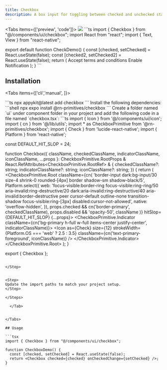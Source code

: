 ```yaml
---
title: Checkbox
description: A box input for toggling between checked and unchecked states.
---
```


<Tabs items={['preview', 'code']}>
  <Tab value="preview">
    ![](./preview/checkbox.png)
  </Tab>
  <Tab value="code">
    ```ts
    import { Checkbox } from "@/components/ui/checkbox";
import React from "react";
import { Text, View } from "react-native";

export default function CheckDemo() {
  const [checked, setChecked] = React.useState(false);
  const [checked2, setChecked2] = React.useState(false);
  return (
    <View className="flex-1   gap-4 justify-center items-start  bg-background p-20">
      <View className="flex-row items-center gap-2">
        <Checkbox checked={checked} onCheckedChange={setChecked} />
        <Text>Accept terms and conditions</Text>
      </View>
      <View className="flex-row    items-end gap-2">
        <Checkbox checked={checked2} onCheckedChange={setChecked2} />
        <Text>Enable Notification</Text>
      </View>
    </View>
  );
}
    ```
  </Tab>
</Tabs>

## Installation

<Tabs items={['cli','manual', ]}>
 
  <Tab value="cli">
  ```ts
npx appykit@latest add checkbox
```
  </Tab>
  <Tab value="manual">
   
<Steps>

<Step>
Install the following dependencies:
```shell
npx expo install @rn-primitives/checkbox
```

</Step>
<Step>
Create a folder named `ui` under component folder in your project and add the following code in a file named `checkbox.tsx`:
```ts
import { Icon } from '@/components/ui/icon';
import { cn } from '@/lib/utils';
import * as CheckboxPrimitive from '@rn-primitives/checkbox';
import { Check } from 'lucide-react-native';
import { Platform } from 'react-native';
 
const DEFAULT_HIT_SLOP = 24;
 
function Checkbox({
  className,
  checkedClassName,
  indicatorClassName,
  iconClassName,
  ...props
}: CheckboxPrimitive.RootProps &
  React.RefAttributes<CheckboxPrimitive.RootRef> & {
    checkedClassName?: string;
    indicatorClassName?: string;
    iconClassName?: string;
  }) {
  return (
    <CheckboxPrimitive.Root
      className={cn(
        'border-input dark:bg-input/30 size-4 shrink-0 rounded-[4px] border shadow-sm shadow-black/5',
        Platform.select({
          web: 'focus-visible:border-ring focus-visible:ring-ring/50 aria-invalid:ring-destructive/20 dark:aria-invalid:ring-destructive/40 aria-invalid:border-destructive peer cursor-default outline-none transition-shadow focus-visible:ring-[3px] disabled:cursor-not-allowed',
          native: 'overflow-hidden',
        }),
        props.checked && cn('border-primary', checkedClassName),
        props.disabled && 'opacity-50',
        className
      )}
      hitSlop={DEFAULT_HIT_SLOP}
      {...props}>
      <CheckboxPrimitive.Indicator
        className={cn('bg-primary h-full w-full items-center justify-center', indicatorClassName)}>
        <Icon
          as={Check}
          size={12}
          strokeWidth={Platform.OS === 'web' ? 2.5 : 3.5}
          className={cn('text-primary-foreground', iconClassName)}
        />
      </CheckboxPrimitive.Indicator>
    </CheckboxPrimitive.Root>
  );
}
 
export { Checkbox };

````

</Step>


<Step>
Update the import paths to match your project setup.
</Step>

</Steps>

  </Tab>


</Tabs>

## Usage

```tsx
import { Checkbox } from "@/components/ui/checkbox";
````

```tsx
function CheckboxDemo() {
  const [checked, setChecked] = React.useState(false);
  return <Checkbox checked={checked} onCheckedChange={setChecked} />;
}
```

